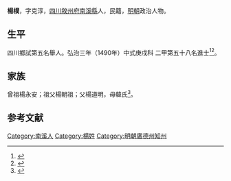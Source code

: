 {{明清人物信息框
| 姓名 = 楊樸
| 原名 =
| 圖片名稱= 
| 圖片大小 =
| 圖片說明 = 
| 最高職務 =
| 國家 = 大明 
| 爵位 =
| 籍貫 = [[四川|四川]][[敘州府|敘州府]][[南溪縣|南溪縣]]
| 族裔 = 
| 字號 = 
| 諡號 =
| 出生日期 = 十月二十二日
| 出生地點 =
| 逝世日期 = 卒年不詳 
| 逝世地點 =
| 墓葬 =
| 配偶 = 彭氏
| 親屬 = 
| 出身 =
* 弘治三年庚戌科進士出身
| 經歷 =
| 著作 = 
}}
'''楊樸'''{{BD|1456年||？年||}}，字克淳，[[四川|四川]][[敘州府|敘州府]][[南溪縣|南溪縣]]人，民籍，[[明朝|明朝]]政治人物。

== 生平 ==
四川鄉試第五名舉人。弘治三年（1490年）中式庚戌科<!---會試第二百七名--->二甲第五十八名進士<ref>{{Cite book|title=《[[皇明贡举考|皇明贡举考]]》卷五|last=（明）[[张朝瑞|张朝瑞]]|first=|publisher=《续修四库全书》史部第828册|year=|isbn=|location=|pages=}}</ref><ref>{{Cite book|title=贡举志五种 上|last=鲁小俊，江俊伟著|first=|publisher=武汉：武汉大学出版社|year=2009|isbn=978-7-307-07043-1|location=|pages=}}</ref>。

== 家族 ==
曾祖楊永安；祖父楊朝祖；父楊道明，母韓氏<ref>{{Cite book|title=天一阁藏明代科举录选刊 登科录 点校本|last=龚延明主编|first=|publisher=宁波出版社|year=2016|isbn=978-7-5526-2320-8|location=宁波|pages=|quote=《天一閣藏明代科舉錄選刊.登科錄》之《弘治三年庚戌科進士登科錄》}}</ref>。

==参考文献==
{{reflist}}

{{start box}}
{{s-off}}
{{s-before|[[孫紘|孫紘]]}}
{{s-title|明朝廣德州知州|弘治年間}}
{{s-after|[[范昌齡|范昌齡]]}}
{{end box}}

{{弘治三年庚戌科殿試金榜}}
{{DEFAULTSORT:}}
[[Category:南溪人|Category:南溪人]]
[[Category:楊姓|Category:楊姓]]
[[Category:明朝廣德州知州|Category:明朝廣德州知州]]